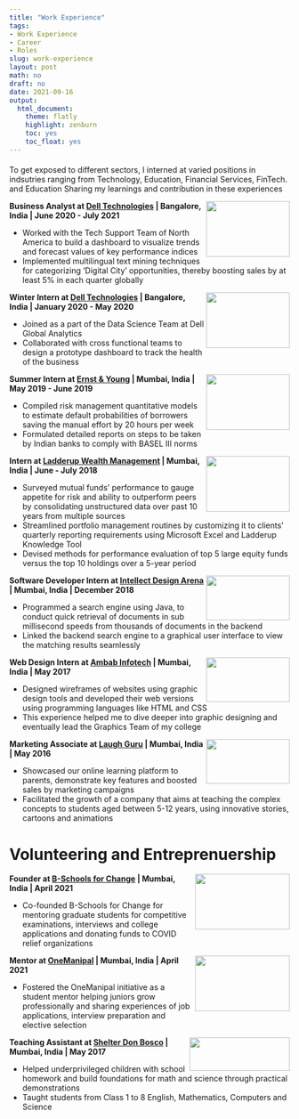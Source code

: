 ```yaml
---
title: "Work Experience"
tags:
- Work Experience
- Career
- Roles
slug: work-experience
layout: post
math: no
draft: no
date: 2021-09-16
output:
  html_document:
    theme: flatly
    highlight: zenburn
    toc: yes
    toc_float: yes
---
```

#### 

To get exposed to different sectors, I interned at varied positions in indsutries ranging from Technology, Education, Financial Services, FinTech. and Education Sharing my learnings and contribution in these experiences



<img align="right" top="1200" width="150" height="100" topmargin="5000" src="/images/dell.png">

**Business Analyst at [Dell Technologies](https://www.delltechnologies.com/en-gb/index.htm) | Bangalore, India | June 2020 - July 2021**

* Worked with the Tech Support Team of North America to build a dashboard to visualize trends and forecast values of key performance indices 
*	Implemented multilingual text mining techniques for categorizing ‘Digital City’ opportunities, thereby boosting sales by at least 5% in each quarter globally

 <!--p align="center">  1 </p-->
 
<!--img align="left" width="150" height="100" src="dell2.png"-->

<img align="right" top="1200" width="150" height="100" topmargin="5000" src="/images/dell.png">

**Winter Intern at [Dell Technologies](https://www.delltechnologies.com/en-gb/index.htm) | Bangalore, India | January 2020 - May 2020**

* Joined as a part of the Data Science Team at Dell Global Analytics
* Collaborated with cross functional teams to design a prototype dashboard to track the health of the business
 


<!--p align="center">  2 </p-->
 
<img align="right" width="150" height="100" src="/images/EY.png">

**Summer Intern at [Ernst & Young](https://www.ey.com/en_in) | Mumbai, India | May 2019 - June 2019**

*	Compiled risk management quantitative models to estimate default probabilities of borrowers saving the manual effort by 20 hours per week
*	Formulated detailed reports on steps to be taken by Indian banks to comply with BASEL III norms


<img align="right" width="150" height="100" src="/images/ladderup.png">

**Intern at [Ladderup Wealth Management](https://www.ladderup.com/team-wealth-management.htm) | Mumbai, India | June - July 2018**

*	Surveyed mutual funds' performance to gauge appetite for risk and ability to outperform peers by consolidating unstructured data over past 10 years from multiple sources
*	Streamlined portfolio management routines by customizing it to clients’ quarterly reporting requirements using Microsoft Excel and Ladderup Knowledge Tool
*	Devised methods for performance evaluation of top 5 large equity funds versus the top 10 holdings over a 5-year period



<img align="right" width="150" height="80" src="/images/intellect.png">

**Software Developer Intern at [Intellect Design Arena](https://www.intellectdesign.com/about-us) | Mumbai, India | December 2018**

*	Programmed a search engine using Java, to conduct quick retrieval of documents in sub millisecond speeds from thousands of documents in the backend
* Linked the backend search engine to a graphical user interface to view the matching results seamlessly


<img align="right" width="150" height="80" src="/images/ambab.jpg">

**Web Design Intern at [Ambab Infotech](https://www.ambab.com/) | Mumbai, India | May 2017**

* Designed wireframes of websites using graphic design tools and developed their web versions using programming languages like HTML and CSS
* This experience helped me to dive deeper into graphic designing and eventually lead the Graphics Team of my college

<img align="right" width="150" height="80" src="/images/laughguru.png">

**Marketing Associate at [Laugh Guru](https://www.laughguru.com/#/) | Mumbai, India | May 2016**

* Showcased our online learning platform to parents, demonstrate key features and boosted sales by marketing campaigns
* Facilitated the growth of a company that aims at teaching the complex concepts to students aged between 5-12 years, using innovative stories, cartoons and animations


# Volunteering and Entreprenuership


<img align="right" width="170" height="100" src="/images/bschool.png">

**Founder at [B-Schools for Change](https://campsite.bio/bschoolsforchange) | Mumbai, India | April 2021**

* Co-founded B-Schools for Change for mentoring graduate students for competitive examinations, interviews and college applications and donating funds to COVID relief organizations



<img align="right" width="170" height="100" src="/images/onem.png">

**Mentor at [OneManipal](https://www.linkedin.com/company/onemanipal/) | Mumbai, India | April  2021**

* Fostered the OneManipal initiative as a student mentor helping juniors grow professionally and sharing experiences of job applications, interview preparation and elective selection



<img align="right" width="180" height="60" src="/images/shelterDB.png">

**Teaching Assistant at [Shelter Don Bosco](http://www.shelterdonbosco.org/) | Mumbai, India | May 2017**

* Helped underprivileged children with school homework and build foundations for math and science through practical demonstrations
* Taught students from Class 1 to 8 English, Mathematics, Computers and Science 

